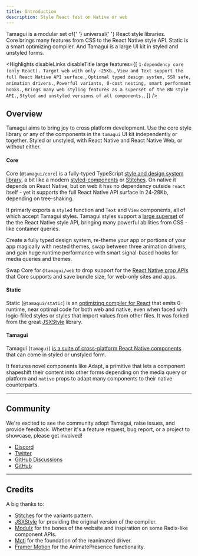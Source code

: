```yaml
---
title: Introduction
description: Style React fast on Native or web
---
```


<IntroParagraph>
  Tamagui is a modular set of{' '}
  <TooltipSimple
    placement="top"
    label="100% shared style code between web and React Native."
  ><span className="tooltip">universal</span></TooltipSimple>{' '}
  React style libraries. Core&nbsp;brings many features from CSS to the React Native style API. Static is a smart optimizing compiler. And Tamagui is a large UI kit in styled and unstyled forms.
</IntroParagraph>

<GetStarted />

<Highlights
  disableLinks
  disableTitle
  large
  features={[
    `1-dependency core (only React). Target web with only ~25Kb.`,
    `View and Text support the full React Native API surface.`,
    `Optional typed design system, SSR safe, animation drivers.`,
    `Powerful variants, 0-cost nesting, smart performant hooks.`,
    `Brings many web styling features as a superset of the RN style API.`,
    `Styled and unstyled versions of all components.`,
  ]}
/>

## Overview

Tamagui aims to bring joy to cross platform development. Use the core style library or
any of the components in the `tamagui` UI kit independently or together. Styled or
unstyled, with React Native and React Native Web, or without either.

#### Core

Core (`@tamagui/core`) is a fully-typed TypeScript
[style and design system library](/docs/core/configuration), a bit like a modern
[styled-components](https://styled-components.com) or
[Stitches](https://stitches.dev). On native it depends on React Native, but on
web it has no dependency outside `react` itself - yet it supports the full React
Native API surface in 24-28Kb, depending on tree-shaking.

It primarly exports a `styled` function and `Text` and `View` components, all of
which accept Tamagui styles. Tamagui styles support a
[large superset](/docs/intro/styles) of the the React Native style API, bringing
many powerful abilities from CSS - like container queries.

Create a fully typed design system, re-theme your app or portions of your app
magically with nested themes, swap between three animation drivers, and gain
huge runtime performance with smart signal-based hooks for media queries and
themes.

Swap Core for `@tamagui/web` to drop support for the
[React Native prop APIs](/docs/intro/props) that Core supports and save bundle
size, for web-only sites and apps.

#### Static

Static (`@tamagui/static`) is an
[optimizing compiler for React](/docs/intro/why-a-compiler) that emits
0-runtime, near optimal code for both web and native, even when faced with
logic-filled styles or styles that import values from other files. It was forked
from the great [JSXStyle](https://github.com/jsxstyle/jsxstyle) library.

#### Tamagui

Tamagui (`tamagui`)
[is a suite of cross-platform React Native components](/docs/components/stacks)
that can come in styled or unstyled form.

It features novel components like Adapt, a primitive that lets a component
shapeshift their content into other forms depending on the media query or
platform and `native` props to adapt many components to their native
counterparts.

---

## Community

We're excited to see the community adopt Tamagui, raise issues, and provide
feedback. Whether it's a feature request, bug report, or a project to showcase,
please get involved!

- [Discord](https://discord.gg/4qh6tdcVDa)
- [Twitter](https://twitter.com/tamagui_js)
- [GitHub Discussions](https://github.com/tamagui/tamagui/discussions)
- [GitHub](https://github.com/tamagui/tamagui)

---

## Credits

A big thanks to:

- [Stitches](https://stitches.dev) for the variants pattern.
- [JSXStyle](https://github.com/jsxstyle/jsxstyle) for providing the original
  version of the compiler.
- [Modulz](https://github.com/modulz) for the bones of the website and
  inspiration on some Radix-like component APIs.
- [Moti](https://moti.fyi) for the foundation of the reanimated driver.
- [Framer Motion](https://github.com/framer/motion) for the AnimatePresence
  functionality.
